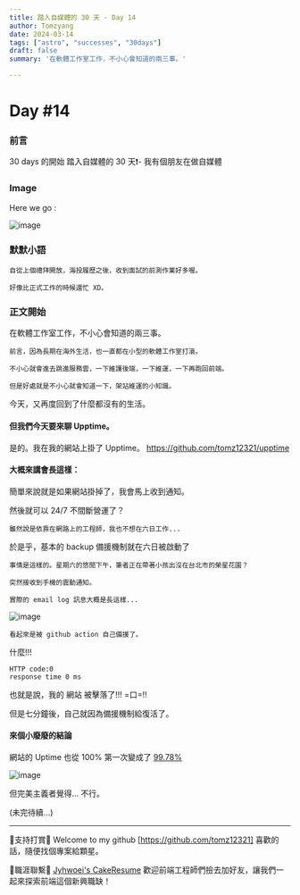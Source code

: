 ```yaml
---
title: 踏入自媒體的 30 天 - Day 14
author: Tomzyang
date: 2024-03-14
tags: ["astro", "successes", "30days"]
draft: false
summary: '在軟體工作室工作，不小心會知道的兩三事。'

---
```


# Day #14

### 前言
30 days 的開始
踏入自媒體的 30 天❗️- 我有個朋友在做自媒體

### Image
Here we go :


![image](/static/images/hereWeGo.jpg)

### 默默小語
```
自從上個禮拜開放，海投履歷之後，收到面試的前測作業好多喔。

好像比正式工作的時候還忙 XD。
```
### 正文開始

在軟體工作室工作，不小心會知道的兩三事。

```
前言，因為長期在海外生活，也一直都在小型的軟體工作室打滾。

不小心就會進去跳進服務雲，一下維護後端，一下維運，一下再跑回前端。

但是好處就是不小心就會知道一下，架站維運的小知識。
```

今天，又再度回到了什麼都沒有的生活。

#### 但我們今天要來聊 Upptime。

是的。我在我的網站上掛了 Upptime。 https://github.com/tomz12321/upptime

#### 大概來講會長這樣：

簡單來說就是如果網站掛掉了，我會馬上收到通知。

然後就可以 24/7 不間斷營運了？

```
雖然說是依靠在網路上的工程師，我也不想在六日工作...
```
於是乎，基本的 backup 備援機制就在六日被啟動了
```
事情是這樣的。星期六的悠閒下午，筆者正在帶著小孩出沒在台北市的榮星花園？

突然接收到手機的震動通知。

實際的 email log 訊息大概是長這樣...
```
![image](/static/images/day14/screenshot-14-2.jpg)
```
看起來是被 github action 自己備援了。
```
什麼!!! 
```
HTTP code:0 
response time 0 ms
```

也就是說，我的 網站 被擊落了!!! =口=!!

但是七分鐘後，自己就因為備援機制給復活了。

#### 來個小廢廢的結論

網站的 Uptime 也從 100% 第一次變成了 [99.78%](https://tomz12321.github.io/upptime/history/personal-blog)

![image](/static/images/day14/screenshot-14-1.png)

但完美主義者覺得... 不行。

(未完待續...)

---

🔻支持打賞🔻
Welcome to my github [https://github.com/tomz12321]
喜歡的話，隨便找個專案給顆星。

🔻職涯聯繫🔻
[Jyhwoei's CakeResume](https://www.cakeresume.com/me/jyhwoei-yang)
歡迎前端工程師們撿去加好友，讓我們一起來探索前端這個新興職缺！